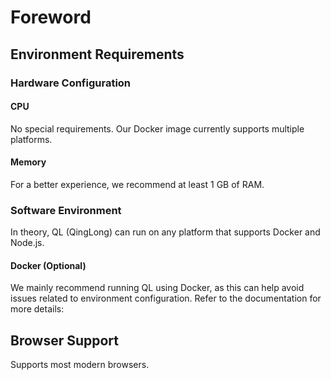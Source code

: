 # Foreword

## Environment Requirements

### Hardware Configuration

#### CPU

No special requirements. Our Docker image currently supports multiple platforms.

#### Memory

For a better experience, we recommend at least 1 GB of RAM.

### Software Environment

In theory, QL (QingLong) can run on any platform that supports Docker and Node.js.

#### Docker (Optional)

We mainly recommend running QL using Docker, as this can help avoid issues related to environment configuration. Refer to the documentation for more details:

## Browser Support

Supports most modern browsers.